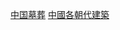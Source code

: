 {{Catnav|頁面分類|總類|各種主題的頁面分類|按國家分類|各國建築|中国建筑|中国墓葬}}
{{Catnav|頁面分類|历史|各國歷史|中国历史|中国朝代}}

[[Category:中国墓葬|]]
[[Category:中國各朝代建築|]]
